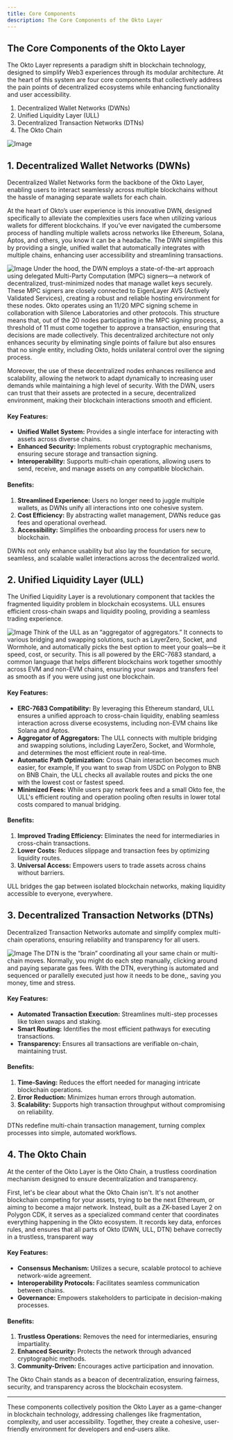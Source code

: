 ```yaml
---
title: Core Components
description: The Core Components of the Okto Layer
---
```


## The Core Components of the Okto Layer

The Okto Layer represents a paradigm shift in blockchain technology, designed to simplify Web3 experiences through its modular architecture. At the heart of this system are four core components that collectively address the pain points of decentralized ecosystems while enhancing functionality and user accessibility.

1. Decentralized Wallet Networks (DWNs)
2. Unified Liquidity Layer (ULL)
3. Decentralized Transaction Networks (DTNs)
4. The Okto Chain

![Image](/components/main.webp)

## 1. Decentralized Wallet Networks (DWNs)

Decentralized Wallet Networks form the backbone of the Okto Layer, enabling users to interact seamlessly across multiple blockchains without the hassle of managing separate wallets for each chain.

At the heart of Okto’s user experience is this innovative DWN, designed specifically to alleviate the complexities users face when utilizing various wallets for different blockchains. If you’ve ever navigated the cumbersome process of handling multiple wallets across networks like Ethereum, Solana, Aptos, and others, you know it can be a headache. The DWN simplifies this by providing a single, unified wallet that automatically integrates with multiple chains, enhancing user accessibility and streamlining transactions.

![Image](/components/dwn.webp)
Under the hood, the DWN employs a state-of-the-art approach using delegated Multi-Party Computation (MPC) signers—a network of decentralized, trust-minimized nodes that manage wallet keys securely. These MPC signers are closely connected to EigenLayer AVS (Actively Validated Services), creating a robust and reliable hosting environment for these nodes. Okto operates using an 11/20 MPC signing scheme in collaboration with Silence Laboratories and other protocols. This structure means that, out of the 20 nodes participating in the MPC signing process, a threshold of 11 must come together to approve a transaction, ensuring that decisions are made collectively. This decentralized architecture not only enhances security by eliminating single points of failure but also ensures that no single entity, including Okto, holds unilateral control over the signing process.

Moreover, the use of these decentralized nodes enhances resilience and scalability, allowing the network to adapt dynamically to increasing user demands while maintaining a high level of security. With the DWN, users can trust that their assets are protected in a secure, decentralized environment, making their blockchain interactions smooth and efficient.

#### Key Features:

- **Unified Wallet System:** Provides a single interface for interacting with assets across diverse chains.
- **Enhanced Security:** Implements robust cryptographic mechanisms, ensuring secure storage and transaction signing.
- **Interoperability:** Supports multi-chain operations, allowing users to send, receive, and manage assets on any compatible blockchain.

#### Benefits:

1. **Streamlined Experience:** Users no longer need to juggle multiple wallets, as DWNs unify all interactions into one cohesive system.
2. **Cost Efficiency:** By abstracting wallet management, DWNs reduce gas fees and operational overhead.
3. **Accessibility:** Simplifies the onboarding process for users new to blockchain.

<Callout>
  DWNs not only enhance usability but also lay the foundation for secure,
  seamless, and scalable wallet interactions across the decentralized world.
</Callout>

## 2. Unified Liquidity Layer (ULL)

The Unified Liquidity Layer is a revolutionary component that tackles the fragmented liquidity problem in blockchain ecosystems. ULL ensures efficient cross-chain swaps and liquidity pooling, providing a seamless trading experience.

![Image](/components/ull.webp)
Think of the ULL as an “aggregator of aggregators.” It connects to various bridging and swapping solutions, such as LayerZero, Socket, and Wormhole, and automatically picks the best option to meet your goals—be it speed, cost, or security. This is all powered by the ERC-7683 standard, a common language that helps different blockchains work together smoothly across EVM and non-EVM chains, ensuring your swaps and transfers feel as smooth as if you were using just one blockchain.

#### Key Features:

- **ERC-7683 Compatibility:** By leveraging this Ethereum standard, ULL ensures a unified approach to cross-chain liquidity, enabling seamless interaction across diverse ecosystems, including non-EVM chains like Solana and Aptos.
- **Aggregator of Aggregators:** The ULL connects with multiple bridging and swapping solutions, including LayerZero, Socket, and Wormhole, and determines the most efficient route in real-time.
- **Automatic Path Optimization:** Cross Chain interaction becomes much easier, for example, If you want to swap from USDC on Polygon to BNB on BNB Chain, the ULL checks all available routes and picks the one with the lowest cost or fastest speed.
- **Minimized Fees:** While users pay network fees and a small Okto fee, the ULL's efficient routing and operation pooling often results in lower total costs compared to manual bridging.

#### Benefits:

1. **Improved Trading Efficiency:** Eliminates the need for intermediaries in cross-chain transactions.
2. **Lower Costs:** Reduces slippage and transaction fees by optimizing liquidity routes.
3. **Universal Access:** Empowers users to trade assets across chains without barriers.

<Callout>
  ULL bridges the gap between isolated blockchain networks, making liquidity
  accessible to everyone, everywhere.
</Callout>

## 3. Decentralized Transaction Networks (DTNs)

Decentralized Transaction Networks automate and simplify complex multi-chain operations, ensuring reliability and transparency for all users.

![Image](/components/dtn.webp)
The DTN is the “brain” coordinating all your same chain or multi-chain moves. Normally, you might do each step manually, clicking around and paying separate gas fees. With the DTN, everything is automated and sequenced or parallelly executed just how it needs to be done,, saving you money, time and stress.

#### Key Features:

- **Automated Transaction Execution:** Streamlines multi-step processes like token swaps and staking.
- **Smart Routing:** Identifies the most efficient pathways for executing transactions.
- **Transparency:** Ensures all transactions are verifiable on-chain, maintaining trust.

#### Benefits:

1. **Time-Saving:** Reduces the effort needed for managing intricate blockchain operations.
2. **Error Reduction:** Minimizes human errors through automation.
3. **Scalability:** Supports high transaction throughput without compromising on reliability.

<Callout>
  DTNs redefine multi-chain transaction management, turning complex processes
  into simple, automated workflows.
</Callout>

## 4. The Okto Chain

At the center of the Okto Layer is the Okto Chain, a trustless coordination mechanism designed to ensure decentralization and transparency.

First, let's be clear about what the Okto Chain isn't. It's not another blockchain competing for your assets, trying to be the next Ethereum, or aiming to become a major network. Instead, built as a ZK-based Layer 2 on Polygon CDK, it serves as a specialized command center that coordinates everything happening in the Okto ecosystem. It records key data, enforces rules, and ensures that all parts of Okto (DWN, ULL, DTN) behave correctly in a trustless, transparent way

#### Key Features:

- **Consensus Mechanism:** Utilizes a secure, scalable protocol to achieve network-wide agreement.
- **Interoperability Protocols:** Facilitates seamless communication between chains.
- **Governance:** Empowers stakeholders to participate in decision-making processes.

#### Benefits:

1. **Trustless Operations:** Removes the need for intermediaries, ensuring impartiality.
2. **Enhanced Security:** Protects the network through advanced cryptographic methods.
3. **Community-Driven:** Encourages active participation and innovation.

<Callout>
  The Okto Chain stands as a beacon of decentralization, ensuring fairness,
  security, and transparency across the blockchain ecosystem.
</Callout>

---

These components collectively position the Okto Layer as a game-changer in blockchain technology, addressing challenges like fragmentation, complexity, and user accessibility. Together, they create a cohesive, user-friendly environment for developers and end-users alike.
